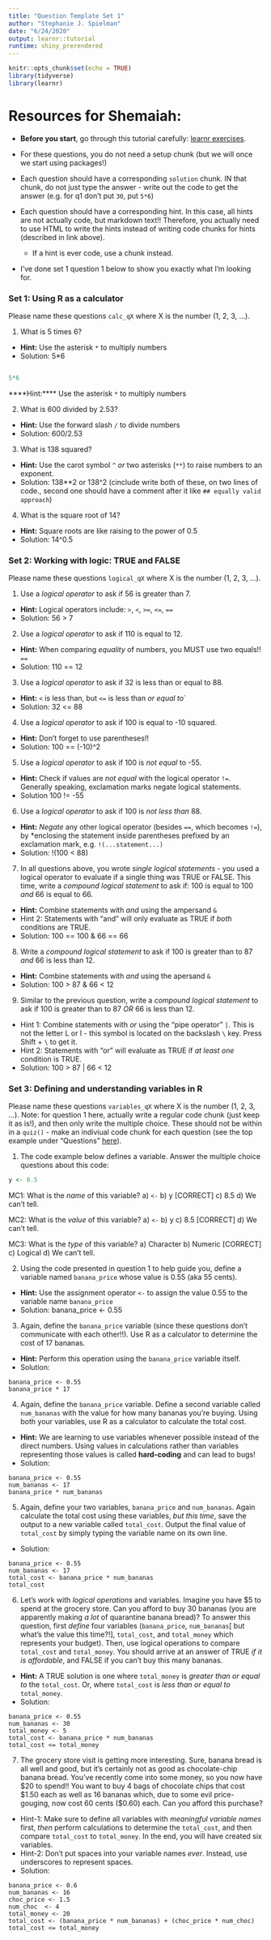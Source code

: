 ```yaml
---
title: "Question Template Set 1"
author: "Stephanie J. Spielman"
date: "6/24/2020"
output: learnr::tutorial
runtime: shiny_prerendered
---
```


```r
knitr::opts_chunk$set(echo = TRUE)
library(tidyverse)
library(learnr)
```

# Resources for Shemaiah:

+ **Before you start**, go through this tutorial carefully: [learnr exercises](https://rstudio.github.io/learnr/exercises.html). 

+ For these questions, you do not need a setup chunk (but we will once we start using packages!)
+ Each question should have a corresponding `solution` chunk. IN that chunk, do not just type the answer - write out the code to get the answer (e.g. for q1 don't put `30`, put `5*6`)
+ Each question should have a corresponding hint. In this case, all hints are not actually code, but markdown text!! Therefore, you actually need to use HTML to write the hints instead of writing code chunks for hints (described in link above). 
  + If a hint is ever code, use a chunk instead.
+ I've done set 1 question 1 below to show you exactly what I'm looking for.


### Set 1: Using R as a calculator

Please name these questions `calc_qX` where X is the number (1, 2, 3, ...).

1. What is 5 times 6?
  + **Hint:** Use the asterisk `*` to multiply numbers
  + Solution: 5*6

```r
```
  
```r
5*6
```
  
<div id="calc_q1-hint">
****Hint:****  Use the asterisk `*` to multiply numbers
</div>


2. What is 600 divided by 2.53?
  + **Hint:** Use the forward slash `/` to divide numbers
  + Solution: 600/2.53

3. What is 138 squared?
  + **Hint:** Use the carot symbol `^` *or* two asterisks (`**`) to raise numbers to an exponent.
  + Solution: 138**2 or 138^2  (cinclude write both of these, on two lines of code., second one should have a comment after it like `## equally valid approach`)

4. What is the square root of 14?
  + **Hint:** Square roots are like raising to the power of 0.5
  + Solution: 14^0.5


### Set 2: Working with logic: TRUE and FALSE

Please name these questions `logical_qX` where X is the number (1, 2, 3, ...).

1. Use a *logical operator* to ask if 56 is greater than 7.
  + **Hint:** Logical operators include: `>`, `<`, `>=`, `<=`, `==`
  + Solution: 56 > 7
  

2. Use a *logical operator* to ask if 110 is equal to 12.
  + **Hint:** When comparing *equality* of numbers, you MUST use two equals!! `==`
  + Solution: 110 == 12
  
3. Use a *logical operator* to ask if 32 is less than or equal to 88.
  + **Hint:** `<` is less than, but `<=` is less than *or equal to*`
  + Solution: 32 <= 88

4. Use a *logical operator* to ask if 100 is equal to -10 squared.
  + **Hint:** Don't forget to use parentheses!!
  + Solution: 100 == (-10)^2

5. Use a *logical operator* to ask if 100 is *not equal* to -55. 
  + **Hint:** Check if values are *not equal* with the logical operator `!=`. Generally speaking, exclamation marks negate logical statements.
  + Solution 100 != -55

6. Use a *logical operator* to ask if 100 is *not less than* 88. 
 + **Hint:** *Negate* any other logical operator (besides `==`, which becomes `!=`), by *enclosing the statement inside parentheses prefixed by an exclamation mark, e.g. `!(...statement...)`
 + Solution: !(100 < 88)

7. In all questions above, you wrote *single logical statements* - you used a logical operator to evaluate if a single thing was TRUE or FALSE. This time, write a *compound logical statement* to ask if: 100 is equal to 100 *and* 66 is equal to 66.
<!-- Shemaiah - make 2 hint chunks for this one. See the tutorial linked at the top!! -->
  + **Hint:** Combine statements with *and* using the ampersand `&`
  + Hint 2: Statements with "and" will only evaluate as TRUE if *both* conditions are TRUE. 
  + Solution: 100 == 100 & 66 == 66

8. Write a *compound logical statement* to ask if 100 is greater than to 87 *and* 66 is less than 12.
  + **Hint:** Combine statements with *and* using the apersand `&`
  + Solution: 100 > 87  & 66 < 12

9. Similar to the previous question, write a *compound logical statement* to ask if 100 is greater than to 87 *OR* 66 is less than 12.
<!-- Shemaiah - make 2 hint chunks for this one.  -->
  + Hint 1: Combine statements with *or* using the "pipe operator" `|`. This is not the letter L or I - this symbol is located on the backslash `\` key. Press Shift + `\` to get it.
  + Hint 2: Statements with "or" will evaluate as TRUE if *at least one* condition is TRUE. 
  + Solution: 100 > 87 | 66 < 12


### Set 3: Defining and understanding variables in R

Please name these questions `variables_qX` where X is the number (1, 2, 3, ...). Note: for question 1 here, actually write a regular code chunk (just keep it as is!), and then only write the multiple choice. These should not be within in a `quiz()` - make an indiviual code chunk for each question (see the top example under "Questions" [here](https://blog.rstudio.com/2017/07/11/introducing-learnr/)).

1. The code example below defines a variable. Answer the multiple choice questions about this code:
```r
y <- 8.5
```

MC1: What is the *name* of this variable?
a) `<-`
b) y [CORRECT]
c) 8.5
d) We can't tell.

MC2: What is the *value* of this variable?
a) `<-`
b) y
c) 8.5 [CORRECT]
d) We can't tell.

MC3: What is the *type* of this variable?
a) Character
b) Numeric [CORRECT]
c) Logical
d) We can't tell.


<!-- Shemaiah: for these questions, include the option:   exercise.lines=8     -->

2. Using the code presented in question 1 to help guide you, define a variable named `banana_price` whose value is 0.55 (aka 55 cents). 
  + **Hint:** Use the assignment operator `<-` to assign the value 0.55 to the variable name `banana_price`
  + Solution: banana_price <- 0.55

3. Again, define the `banana_price` variable (since these questions don't communicate with each other!!). Use R as a calculator to determine the cost of 17 bananas.
  + **Hint:** Perform this operation using the `banana_price` variable itself.
  + Solution: 
  ```
  banana_price <- 0.55
  banana_price * 17
  ```
  
4. Again, define the `banana_price` variable. Define a second variable called `num_bananas` with the value for how many bananas you're buying. Using both your variables, use R as a calculator to calculate the total cost.
  + **Hint:** We are learning to use variables whenever possible instead of the direct numbers. Using values in calculations rather than variables representing those values is called **hard-coding** and can lead to bugs!
  + Solution: 
  ```
  banana_price <- 0.55
  num_bananas <- 17
  banana_price * num_bananas
  ```
  
5. Again, define your two variables, `banana_price` and `num_bananas`. Again calculate the total cost using these variables, *but this time*, save the output to a new variable called `total_cost`. Output the final value of `total_cost` by simply typing the variable name on its own line.
  + Solution: 
  ```
  banana_price <- 0.55
  num_bananas <- 17
  total_cost <- banana_price * num_bananas
  total_cost
  ```

<!-- Shemaiah: make sure to KEEP THE \ in front of $. -->
6. Let's work with *logical operations* and variables. Imagine you have \$5 to spend at the grocery store. Can you afford to buy 30 bananas (you are apparently making *a lot* of quarantine banana bread)? To answer this question, first *define* four variables (`banana_price`, `num_bananas`[ but what's the value this time?!], `total_cost`, and `total_money` which represents your budget). Then, use logical operations to compare `total_cost` and `total_money`. You should arrive at an answer of TRUE *if it is affordable*, and FALSE if you can't buy this many bananas.
  + **Hint:** A TRUE solution is one where `total_money` is *greater than or equal to* the `total_cost`. Or, where `total_cost` is *less than or equal to* `total_money`.
   + Solution: 
  ```
  banana_price <- 0.55
  num_bananas <- 30
  total_money <- 5
  total_cost <- banana_price * num_bananas
  total_cost <= total_money
  ``` 

7. The grocery store visit is getting more interesting. Sure, banana bread is all well and good, but it's certainly not as good as chocolate-chip banana bread. You've recently come into some money, so you now have \$20 to spend!! You want to buy 4 bags of chocolate chips that cost \$1.50 each as well as 16 bananas which, due to some evil price-gouging, now cost 60 cents (\$0.60) each. Can you afford this purchase? 
  + Hint-1: Make sure to define all variables with *meaningful variable names* first, *then* perform calculations to determine the `total_cost`, and then compare `total_cost` to `total_money`. In the end, you will have created six variables.
  + Hint-2: Don't put spaces into your variable names *ever*. Instead, use underscores to represent spaces.
   + Solution: 
  ```
  banana_price <- 0.6
  num_bananas <- 16
  choc_price <- 1.5
  num_choc  <- 4
  total_money <- 20
  total_cost <- (banana_price * num_bananas) + (choc_price * num_choc)
  total_cost <= total_money
  ``` 



